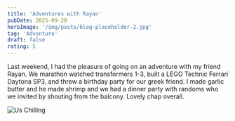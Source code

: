 ```yaml
---
title: 'Adventures with Rayan'
pubDate: 2025-09-20
heroImage: '/img/posts/blog-placeholder-2.jpg'
tag: 'Adventure'
draft: false
rating: 5
---
```


Last weekend, I had the pleasure of going on an adventure with my friend Rayan. 
We marathon watched transformers 1-3, built a LEGO Technic Ferrari Daytona SP3, and threw a birthday party for our greek friend. 
I made garlic butter and he made shrimp and we had a dinner party with randoms who we invited by shouting from the balcony.
Lovely chap overall.

![Us Chilling](/img/portfolio/rayan_hangout.jpg)
